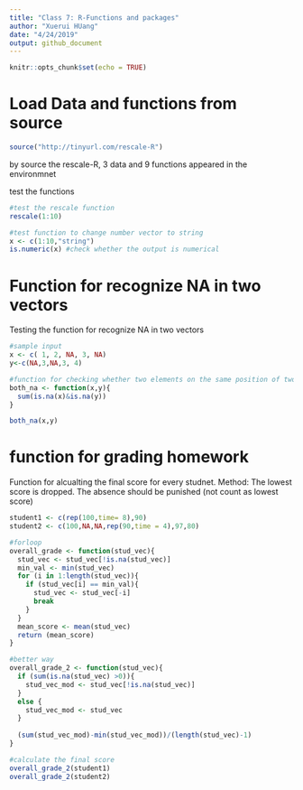 ```yaml
---
title: "Class 7: R-Functions and packages"
author: "Xuerui HUang"
date: "4/24/2019"
output: github_document
---
```


```r
knitr::opts_chunk$set(echo = TRUE)
```

# Load Data and functions from source
```r
source("http://tinyurl.com/rescale-R")
```
by source the rescale-R, 3 data and 9 functions appeared in the environmnet

test the functions
```r
#test the rescale function
rescale(1:10)

#test function to change number vector to string
x <- c(1:10,"string")
is.numeric(x) #check whether the output is numerical
```

# Function for recognize NA in two vectors

Testing the function for recognize NA in two vectors
```r
#sample input
x <- c( 1, 2, NA, 3, NA)
y<-c(NA,3,NA,3, 4)

#function for checking whether two elements on the same position of two vectors have NA
both_na <- function(x,y){
  sum(is.na(x)&is.na(y))
}

both_na(x,y)
```
# function for grading homework

Function for alcualting the final score for every studnet.
Method: The lowest score is dropped. The absence should be punished (not count as lowest score)
```r
student1 <- c(rep(100,time= 8),90)
student2 <- c(100,NA,NA,rep(90,time = 4),97,80)

#forloop
overall_grade <- function(stud_vec){
  stud_vec <- stud_vec[!is.na(stud_vec)]
  min_val <- min(stud_vec)
  for (i in 1:length(stud_vec)){
    if (stud_vec[i] == min_val){
      stud_vec <- stud_vec[-i]
      break
    }
  }
  mean_score <- mean(stud_vec)
  return (mean_score)
}

#better way
overall_grade_2 <- function(stud_vec){
  if (sum(is.na(stud_vec) >0)){
    stud_vec_mod <- stud_vec[!is.na(stud_vec)]
  }
  else {
    stud_vec_mod <- stud_vec
  }
  
  (sum(stud_vec_mod)-min(stud_vec_mod))/(length(stud_vec)-1)
}

#calculate the final score
overall_grade_2(student1)
overall_grade_2(student2)
```



